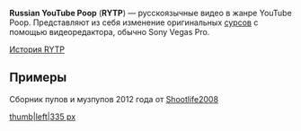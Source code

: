'''Russian YouTube Poop''' ('''RYTP''') — русскоязычные видео в жанре YouTube Poop. Представляют из себя изменение оригинальных [http://ru.ruspoop.wikia.com/wiki/%D0%A2%D0%B5%D1%80%D0%BC%D0%B8%D0%BD%D1%8B сурсов] с помощью видеоредактора, обычно Sony Vegas Pro.

[[История RYTP]]
==Примеры==
Сборник пупов и музпупов 2012 года от [http://ru.ruspoop.wikia.com/wiki/Shootlife2008 Shootlife2008]

[[Файл:Сборник ПУПов|thumb|left|335 px]]